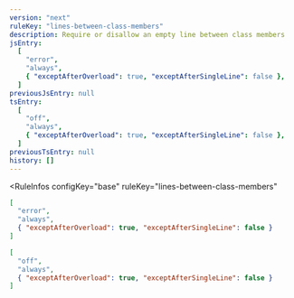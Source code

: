 ```yaml
---
version: "next"
ruleKey: "lines-between-class-members"
description: Require or disallow an empty line between class members
jsEntry:
  [
    "error",
    "always",
    { "exceptAfterOverload": true, "exceptAfterSingleLine": false },
  ]
previousJsEntry: null
tsEntry:
  [
    "off",
    "always",
    { "exceptAfterOverload": true, "exceptAfterSingleLine": false },
  ]
previousTsEntry: null
history: []
---
```


<RuleInfos 
  configKey="base" 
  ruleKey="lines-between-class-members" 
>

```json
[
  "error",
  "always",
  { "exceptAfterOverload": true, "exceptAfterSingleLine": false }
]
```

```json
[
  "off",
  "always",
  { "exceptAfterOverload": true, "exceptAfterSingleLine": false }
]
```

</RuleInfos>
